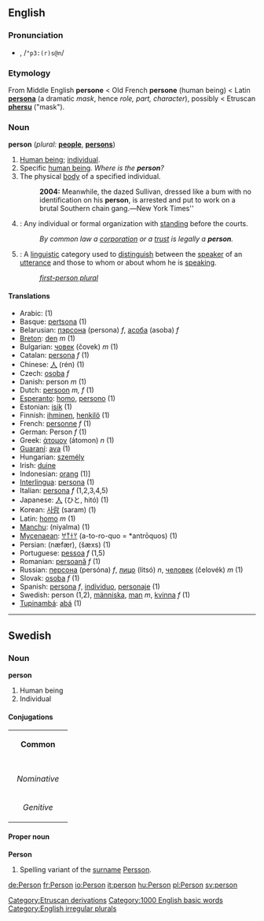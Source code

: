 ==English==
===Pronunciation===
*{{IPA|/ˈpɜː(r)sən/}}, /<tt>"p3:(r)s@n</tt>/

===Etymology===
From Middle English '''persone''' < Old French '''persone''' (human being) < Latin '''[[persona]]''' (a dramatic ''mask'', hence ''role, part, character''), possibly < Etruscan '''[[phersu]]''' ("mask").

===Noun===
'''person''' (''plural:'' '''[[people]]''', '''[[persons]]''')

#[[Human being]]; [[individual]].
#Specific [[human being]]. ''Where is the '''person'''?''
#The physical [[body]] of a specified individual.
#:'''2004:''' Meanwhile, the dazed Sullivan, dressed like a bum with no identification on his '''person''', is arrested and put to work on a brutal Southern chain gang.'' — ''New York Times''
#{{Law}}: Any individual or formal organization with [[standing]] before the courts.
#:''By common law a [[corporation]] or a [[trust]] is legally a '''person'''.''
#{{grammar}}: A [[linguistic]] category used to [[distinguish]] between the [[speaker]] of an [[utterance]] and those to whom or about whom he is [[speaking]].
#:''[[first-person plural]]''

====Translations====
*Arabic: {{ARchar|[[شخص|شَخص]]}} {{IPAchar|(ʃáxʂ)}} (1)
*Basque: [[pertsona]] (1)
*Belarusian: [[пэрсона]] (persona) ''f'', [[асоба]] (asoba) ''f''
*[[Breton]]: [[den]] ''m'' (1)
*Bulgarian: [[човек]] (čovek) ''m'' (1)
*Catalan: [[persona]] ''f'' (1)
*Chinese: [[人]] (rén) (1)
*Czech: [[osoba]] ''f''
*Danish: person ''m'' (1)
*Dutch: [[persoon]] ''m, f'' (1)
*[[Esperanto]]: [[homo]], [[persono]] (1)
*Estonian: [[isik]] (1)
*Finnish: [[ihminen]], [[henkilö]] (1)
*French: [[personne]] ''f'' (1)
*German: Person ''f'' (1)
*Greek: [[άτομον]] (átomon) ''n'' (1)
*[[Guaraní]]: [[ava]] (1)
*Hungarian: [[személy]]
*Irish: [[duine]]
*Indonesian: [[orang]] (1)]
*[[Interlingua]]: [[persona]] (1)
*Italian: [[persona]] ''f'' (1,2,3,4,5)
*Japanese: [[人]] (ひと, hitó) (1)
*Korean: [[사람]] (saram) (1)
*Latin: [[homo]] ''m'' (1)
*[[Manchu]]: (niyalma) (1)
*[[Mycenaean]]: [[𐀀𐀵𐀫𐀦]] (a-to-ro-quo = *antrōquos) (1)
*Persian: {{FAchar|[[نفر|نَفَر]]}} (næfær), {{FAchar|[[شخص|شَخص]]}} (šæxs) (1)
*Portuguese: [[pessoa]] ''f'' (1,5)
*Romanian: [[persoană]] ''f'' (1)
*Russian: [[персона]] (persóna) ''f'', [[лицо]] (litsó) ''n'', [[человек]] (čelovék) ''m'' (1)
*Slovak: [[osoba#Slovak|osoba]] ''f'' (1)
*Spanish: [[persona]] ''f'', [[individuo]], [[personaje]] (1)
*Swedish: person (1,2), [[människa]], [[man]] ''m'', [[kvinna]] ''f'' (1)
*[[Tupinambá]]: [[abá]] (1)


----

==Swedish==
===Noun===
'''person'''
#Human being
#Individual
====Conjugations====
{| border=1 cellspacing=0 
| bgcolor=#FFFFF0 colspan=5 align=center | '''Common''' 
|- 
|- bgcolor=#FFFFF0 align=center 
! rowspan=2 | 
| colspan=2 | ''Singular'' 
| colspan=2 | ''Plural'' 
|- bgcolor=#FFFFF0 align=center 
| width=105 | ''Indefinite'' 
| width=105 | ''Definite'' 
| width=105 | ''Indefinite'' 
|  width=105 | ''Definite'' 
|- align=center 
| width=105 bgcolor=#FFFFF0 | ''Nominative'' 
| [[person]] 
| [[personen]] 
| [[personer]] 
| [[personerna]] 
|- align=center 
| width=105 bgcolor=#FFFFF0 | ''Genitive'' 
| [[persons]] 
| [[personens]] 
| [[personers]] 
| [[personernas]]
|}
====Proper noun====
'''Person'''
#Spelling variant of the [[surname]] [[Persson]].

[[Category:Etruscan derivations]]
[[Category:1000 English basic words]]
[[Category:English irregular plurals]]

[[de:Person]]
[[fr:Person]]
[[io:Person]]
[[it:person]]
[[hu:Person]]
[[pl:Person]]
[[sv:person]]